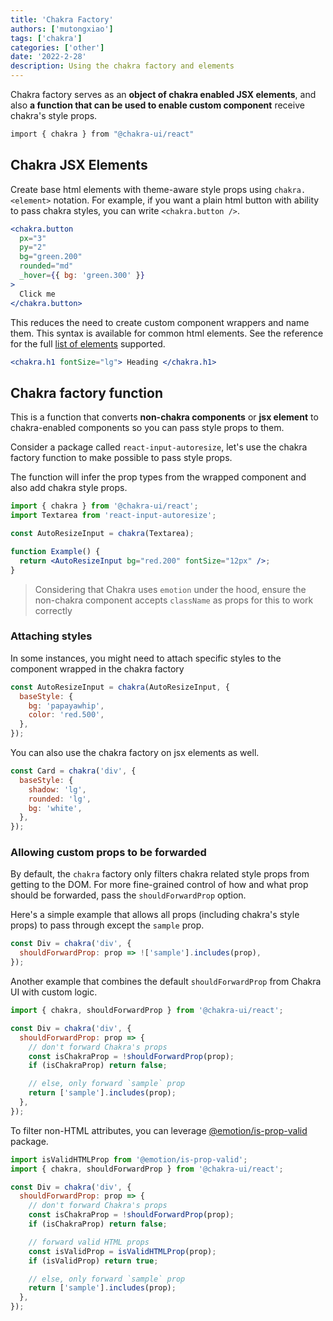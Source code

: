 ```yaml
---
title: 'Chakra Factory'
authors: ['mutongxiao']
tags: ['chakra']
categories: ['other']
date: '2022-2-28'
description: Using the chakra factory and elements
---
```


Chakra factory serves as an **object of chakra enabled JSX elements**, and also
**a function that can be used to enable custom component** receive chakra's
style props.

```bash
import { chakra } from "@chakra-ui/react"
```

## Chakra JSX Elements

Create base html elements with theme-aware style props using `chakra.<element>`
notation. For example, if you want a plain html button with ability to pass
chakra styles, you can write `<chakra.button />`.

```jsx
<chakra.button
  px="3"
  py="2"
  bg="green.200"
  rounded="md"
  _hover={{ bg: 'green.300' }}
>
  Click me
</chakra.button>
```

This reduces the need to create custom component wrappers and name them. This
syntax is available for common html elements. See the reference for the full
[list of elements](https://github.com/chakra-ui/chakra-ui/blob/main/packages/system/src/system.utils.ts#L9)
supported.

```jsx live=false
<chakra.h1 fontSize="lg"> Heading </chakra.h1>
```

## Chakra factory function

This is a function that converts **non-chakra components** or **jsx element** to
chakra-enabled components so you can pass style props to them.

Consider a package called `react-input-autoresize`, let's use the chakra factory
function to make possible to pass style props.

The function will infer the prop types from the wrapped component and also add
chakra style props.

```jsx live=false
import { chakra } from '@chakra-ui/react';
import Textarea from 'react-input-autoresize';

const AutoResizeInput = chakra(Textarea);

function Example() {
  return <AutoResizeInput bg="red.200" fontSize="12px" />;
}
```

> Considering that Chakra uses `emotion` under the hood, ensure the non-chakra
> component accepts `className` as props for this to work correctly

### Attaching styles

In some instances, you might need to attach specific styles to the component
wrapped in the chakra factory

```jsx live=false
const AutoResizeInput = chakra(AutoResizeInput, {
  baseStyle: {
    bg: 'papayawhip',
    color: 'red.500',
  },
});
```

You can also use the chakra factory on jsx elements as well.

```jsx live=false
const Card = chakra('div', {
  baseStyle: {
    shadow: 'lg',
    rounded: 'lg',
    bg: 'white',
  },
});
```

### Allowing custom props to be forwarded

By default, the `chakra` factory only filters chakra related style props from
getting to the DOM. For more fine-grained control of how and what prop should be
forwarded, pass the `shouldForwardProp` option.

Here's a simple example that allows all props (including chakra's style props)
to pass through except the `sample` prop.

```jsx live=false
const Div = chakra('div', {
  shouldForwardProp: prop => !['sample'].includes(prop),
});
```

Another example that combines the default `shouldForwardProp` from Chakra UI
with custom logic.

```jsx live=false
import { chakra, shouldForwardProp } from '@chakra-ui/react';

const Div = chakra('div', {
  shouldForwardProp: prop => {
    // don't forward Chakra's props
    const isChakraProp = !shouldForwardProp(prop);
    if (isChakraProp) return false;

    // else, only forward `sample` prop
    return ['sample'].includes(prop);
  },
});
```

To filter non-HTML attributes, you can leverage
[@emotion/is-prop-valid](https://github.com/emotion-js/emotion/tree/master/packages/is-prop-valid)
package.

```jsx live=false
import isValidHTMLProp from '@emotion/is-prop-valid';
import { chakra, shouldForwardProp } from '@chakra-ui/react';

const Div = chakra('div', {
  shouldForwardProp: prop => {
    // don't forward Chakra's props
    const isChakraProp = !shouldForwardProp(prop);
    if (isChakraProp) return false;

    // forward valid HTML props
    const isValidProp = isValidHTMLProp(prop);
    if (isValidProp) return true;

    // else, only forward `sample` prop
    return ['sample'].includes(prop);
  },
});
```
